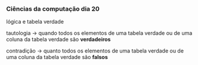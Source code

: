 




### Ciências da computação dia 20

lógica e tabela verdade

tautologia → quando todos os elementos de uma tabela verdade ou de uma
coluna da tabela verdade são **verdadeiros**

contradição → quanto todos os elementos de uma tabela verdade ou de uma
coluna da tabela verdade são **falsos**


